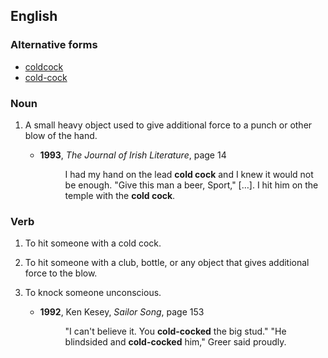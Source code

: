 ==English==

===Alternative forms===
*[[coldcock]]
*[[cold-cock]]

===Noun===
{{en-noun}}

# {{slang}} A small heavy object used to give additional force to a punch or other blow of the hand.
#* '''1993''', ''The Journal of Irish Literature'', page 14
#*: I had my hand on the lead '''cold cock''' and I knew it would not be enough. "Give this man a beer, Sport," […]. I hit him on the temple with the '''cold cock'''.

===Verb===
{{en-verb}}

# {{slang}} To hit someone with a cold cock.
# {{slang}} To hit someone with a club, bottle, or any object that gives additional force to the blow.
# {{slang}} To knock someone unconscious.
#* '''1992''', Ken Kesey, ''Sailor Song'', page 153
#*: "I can't believe it. You '''cold-cocked''' the big stud." "He blindsided and '''cold-cocked''' him," Greer said proudly.